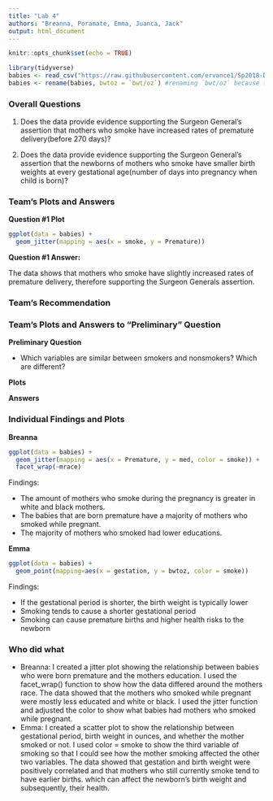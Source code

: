 ---
title: "Lab 4"
authors: "Breanna, Poramate, Emma, Juanca, Jack"
output: html_document
---

```{r setup, include=FALSE}
knitr::opts_chunk$set(echo = TRUE)
```

```{r, include = FALSE}
library(tidyverse)
babies <- read_csv("https://raw.githubusercontent.com/ervance1/Sp2018-Data-Science-repo/master/babies2a.dat")
babies <- rename(babies, bwtoz = `bwt/oz`) #renaming `bwt/oz` because the "/" sign requires special care
```

### Overall Questions
1. Does the data provide evidence supporting the Surgeon General's assertion that mothers who smoke have increased rates of premature delivery(before 270 days)?

2. Does the data provide evidence supporting the Surgeon General's assertion that the newborns of mothers who smoke have smaller birth weights at every gestational age(number of days into pregnancy when child is born)?

### Team's Plots and Answers

**Question #1 Plot**

```{r, warning = FALSE, echo = FALSE}
ggplot(data = babies) +
  geom_jitter(mapping = aes(x = smoke, y = Premature))
```

**Question #1 Answer:**

The data shows that mothers who smoke have slightly increased rates of premature delivery, therefore supporting the Surgeon Generals assertion. 

### Team's Recommendation

### Team's Plots and Answers to "Preliminary" Question

**Preliminary Question**

* Which variables are similar between smokers and nonsmokers? Which are different?

**Plots**

**Answers**

### Individual Findings and Plots

**Breanna**

```{r, echo = FALSE, warning = FALSE}
ggplot(data = babies) +
  geom_jitter(mapping = aes(x = Premature, y = med, color = smoke)) +
  facet_wrap(~mrace)
```

Findings:

* The amount of mothers who smoke during the pregnancy is greater in white and black mothers.
* The babies that are born premature have a majority of mothers who smoked while pregnant.
* The majority of mothers who smoked had lower educations.

**Emma**

```{r, echo = FALSE, warning = FALSE}
ggplot(data = babies) +
  geom_point(mapping=aes(x = gestation, y = bwtoz, color = smoke))
```

Findings:

* If the gestational period is shorter, the birth weight is typically lower
* Smoking tends to cause a shorter gestational period
* Smoking can cause premature births and higher health risks to the newborn

### Who did what

* Breanna: I created a jitter plot showing the relationship between babies who were born premature and the mothers education. I used the facet_wrap() function to show how the data differed around the mothers race. The data showed that the mothers who smoked while pregnant were mostly less educated and white or black. I used the jitter function and adjusted the color to show what babies had mothers who smoked while pregnant. 
* Emma: I created a scatter plot to show the relationship between gestational period, birth weight in ounces, and whether the mother smoked or not.  I used color = smoke to show the third variable of smoking so that I could see how the mother smoking affected the other two variables.  The data showed that gestation and birth weight were positively correlated and that mothers who still currently smoke tend to have earlier births. which can affect the newborn's birth weight and subsequently, their health.